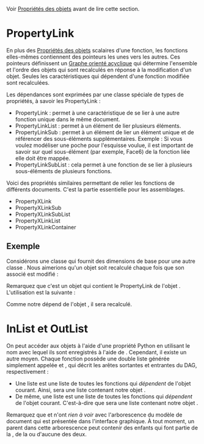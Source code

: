 <languages/>

Voir [[Property/fr|Propriétés des objets]] avant de lire cette section.

= PropertyLink =

En plus des [[Property/fr|Propriétés des objets]] scalaires d'une fonction, les fonctions elles-mêmes contiennent des pointeurs les unes vers les autres.
Ces pointeurs définissent un [https://fr.wikipedia.org/wiki/Graphe_orient%C3%A9_acyclique Graphe orienté acyclique] qui détermine l'ensemble et l'ordre des objets qui sont recalculés en réponse à la modification d'un objet. Seules les caractéristiques qui dépendent d'une fonction modifiée sont recalculées.

Les dépendances sont exprimées par une classe spéciale de types de propriétés, à savoir les PropertyLink :
* PropertyLink : permet à une caractéristique de se lier à une autre fonction unique dans le même document.
* PropertyLinkList : permet à un élément de lier plusieurs éléments.
* PropertyLinkSub : permet à un élément de lier un élément unique et de référencer des sous-éléments supplémentaires. Exemple : Si vous voulez modéliser une poche pour l'esquisse voulue, il est important de savoir sur quel sous-élément (par exemple, Face6) de la fonction liée elle doit être mappée.
* PropertyLinkSubList : cela permet à une fonction de se lier à plusieurs sous-éléments de plusieurs fonctions.

Voici des propriétés similaires permettant de relier les fonctions de différents documents. C'est la partie essentielle pour les assemblages.
* PropertyXLink
* PropertyXLinkSub
* PropertyXLinkSubList
* PropertyXLinkList
* PropertyXLinkContainer

== Exemple ==

Considérons une classe {{incode|BoxDimension}} qui fournit des dimensions de base pour une autre classe {{incode|Box}}. Nous aimerions qu'un objet {{incode|Box}} soit recalculé chaque fois que son {{incode|BoxDimension}} associé est modifié :

{{Code|code=
import FreeCAD
import Part

class BoxDimension:
  def __init__(self, obj):
    obj.addProperty("App::PropertyLength", "Length").Length = 1
    obj.addProperty("App::PropertyLength", "Width").Width = 1
    obj.addProperty("App::PropertyLength", "Height").Height = 1
    obj.Proxy = self

class Box:
  def __init__(self, obj):
    obj.addProperty("App::PropertyLink", "Dimensions").Dimensions = None
    obj.Proxy = self
  def execute(self, obj):
    if obj.Dimensions is None:
      return
    l = obj.Dimensions.Length
    w = obj.Dimensions.Width
    h = obj.Dimensions.Height
    obj.Shape = Part.makeBox(l, w, h)
}}

Remarquez que c'est un objet {{incode|Box}} qui contient le PropertyLink de l'objet {{incode|BoxDimension}}.
L'utilisation est la suivante :

{{Code|code=
doc = App.newDocument()
dim = doc.addObject("App::FeaturePython", "BoxDimension")
box = doc.addObject("Part::FeaturePython", "Box")
dim_proxy = BoxDimension(dim)
box_proxy = Box(box)
box.ViewObject.Proxy = None
box.Dimensions = dim

dim.Length = 5
dim.Width = 3
dim.Height = 7
doc.recompute()
}}

Comme notre {{incode|box}} dépend de l'objet {{incode|dim}}, il sera recalculé.

= InList et OutList =

On peut accéder aux objets {{incode|PropertyLink}} à l'aide d'une propriété Python en utilisant le nom avec lequel ils sont enregistrés à l'aide de {{incode|.addObject()}}. Cependant, il existe un autre moyen. Chaque fonction possède une double liste générée simplement appelée {{incode|InList}} et {{incode|OutList}}, qui décrit les arêtes sortantes et entrantes du DAG, respectivement :

* Une liste {{incode|InList}} est une liste de toutes les fonctions qui ''dépendent'' de l'objet courant. Ainsi, {{incode|dim.InList}} sera une liste contenant notre objet {{incode|box}}.
* De même, une liste {{incode|OutList}} est une liste de toutes les fonctions qui ''dépendent'' de l'objet courant. C'est-à-dire que {{incode|box.OutList}} sera une liste contenant notre objet {{incode|dim}}.

Remarquez que {{incode|InList}} et {{incode|OutList}} n'ont ''rien à voir'' avec l'arborescence du modèle de document qui est présentée dans l'interface graphique. À tout moment, un parent dans cette arborescence peut contenir des enfants qui font partie de la {{incode|InList}}, de la {{incode|OutList}} ou d'aucune des deux.